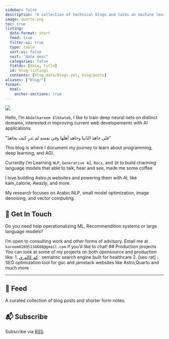 ```yaml
---
sidebar: false
description: "A collection of technical blogs and talks on machine learning and data science."
image: quarto.png
toc: true
listing:
  date-format: short
  feed: true
  filter-ui: true
  type: table
  sort-ui: false
  sort: "date desc"
  categories: false
  fields: [date, title]
  id: blog-listings
  contents: [blog_data/blogs.yml, blog/posts]
aliases: ["blog/"]
format:
  html:
    anchor-sections: true
---
```


::: {layout="[21,79]" .profile-header}

![](ai_hacker.png){.profile-pic}

Hello, I’m `Abdelkareem Elkhateb`, I like to train deep neural nets on distinct domains, interested in improving current web developements with AI applications. 

"فتًى جاهدَ الدّنيا وجاهد أهلَها وفي نفسهِ لم يَدرِ كيف 
يجاهدُ"
:::

This blog is where I document my journey to learn about programming, deep learning, and AGI.

Currently I’m Learning `NLP`, `Generative AI`, `Recs`, and `IR` to build charming language models that able to talk, hear and see, made me some coffee

I love building Astro.js websites and powering them with AI, like kam_calorie, Awazly, and more.

My research focuses on Arabic NLP, small model optimization, image denoising, and vector computing.

## 💼 Get In Touch

Do you need help operationalizing ML, Recommendition systems or large language models?  

I'm open to consulting work and other forms of advisory. Email me at `kareem01095134688@gmail.com` if you'd like to chat!
## Production projects
You can look at some of my projects on both opensource and production  like:
1. [كم كالوري](https://kamcalorie.com) : semantic search engine built for healthcare 
2. [seo rat] : SEO optimization tool for gsc and jamstack websites like Astro,Quarto and much more 

---

## 📮 Feed

A curated collection of blog posts and shorter form notes.

::: {#blog-listings}
:::

## 📬 Subscribe

Subscribe via [<i class="bi bi-rss"></i> RSS](index.xml).
